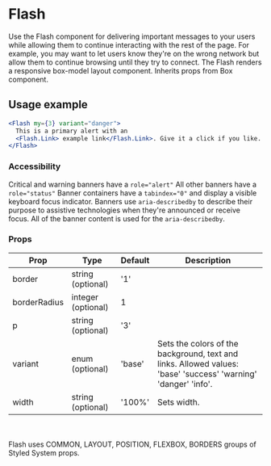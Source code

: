 # Flash

Use the Flash component for delivering important messages to your users while allowing them to continue interacting with the rest of the page. For example, you may want to let users know they're on the wrong network but allow them to continue browsing until they try to connect. The Flash renders a responsive box-model layout component. Inherits props from Box component.


## Usage example

```jsx live
<Flash my={3} variant="danger">
  This is a primary alert with an
  <Flash.Link> example link</Flash.Link>. Give it a click if you like.
</Flash>
```
### Accessibility

Critical and warning banners have a `role="alert"`
All other banners have a `role="status"`
Banner containers have a `tabindex="0"` and display a visible keyboard focus indicator.
Banners use `aria-describedby` to describe their purpose to assistive technologies when they're announced or receive focus. All of the banner content is used for the `aria-describedby`.

### Props


<Table>
  <thead>
  <tr>
    <th>Prop</th>
    <th>Type</th>
    <th>Default</th>
    <th>Description</th>
  </tr>
  </thead>
  <tbody>
  <tr><td>border</td><td>string (optional)</td><td>'1'</td><td></td></tr>
  <tr><td>borderRadius</td><td>integer (optional)</td><td>1</td><td></td></tr>
  <tr><td>p</td><td>string (optional)</td><td>'3'</td><td></td></tr>
  <tr><td>variant</td><td>enum (optional)</td><td>'base'</td><td>Sets the colors of the background, text and links. Allowed values: 'base' 'success' 'warning' 'danger' 'info'.</td></tr>
  <tr><td>width</td><td>string (optional)</td><td>'100%'</td><td>Sets width.</td></tr>
    </tbody>
    </Table>

<br></br>Flash uses COMMON, LAYOUT, POSITION, FLEXBOX, BORDERS groups of Styled System props.

